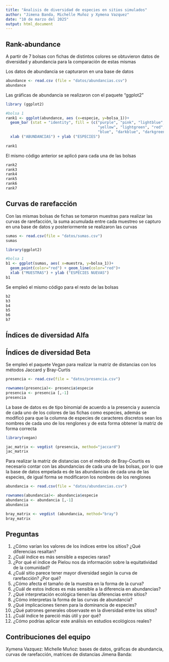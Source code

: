 ```yaml
---
title: "Ánalisis de diversidad de especies en sitios simulados"
author: "Jimena Banda, Michelle Muñoz y Xymena Vazquez"
date: "10 de marzo del 2025"
output: html_document
---
```



## Rank-abundance

A partir de 7 bolsas con fichas de distintos colores se obtuvieron datos de diversidad y abundancia para la comparación de estas mismas

Los datos de abundancia se capturaron en una base de datos

```r
abundance <- read.csv (file = "datos/abundancias.csv")
abundance

```

Las gráficas de abundancia se realizaron con el paquete "ggplot2"
```r
library (ggplot2)

#bolsa 1
rank1 <- ggplot(abundance, aes (x=especie, y=bolsa_1))+
  geom_bar (stat = "identity", fill = (c("purple", "pink", "lightblue", "hotpink2",
                                         "yellow", "lightgreen", "red", "orange",
                                         "blue", "darkblue", "darkgreen", "hotpink")))+
  xlab ("ABUNDANCIAS") + ylab ("ESPECIES")
  
rank1
```

El mismo código anterior se aplicó para cada una de las bolsas

```r
rank2
rank3
rank4
rank5
rank6
rank7
```

## Curvas de rarefacción

Con las mismas bolsas de fichas se tomaron muestras para realizar las curvas de rarefacción, la suma acumulada entre cada muestreo se capturo en una base de datos y posteriormente se realizaron las curvas

```r
sumas <- read.csv(file = "datos/sumas.csv")
sumas

```

```r
library(ggplot2)

#bolsa 1
b1 <- ggplot(sumas, aes( x=muestra, y=bolsa_1))+
  geom_point(color="red") + geom_line(color="red")+
  xlab ("MUESTRAS") + ylab ("ESPECIES NUEVAS")
b1
```

Se empleó el mismo código para el resto de las bolsas

```r
b2
b3
b4
b5
b6
b7
```



## Índices de diversidad Alfa

## Índices de diversidad Beta


Se empleó el paquete Vegan para realizar la matriz de distancias con los métodos Jaccard y Bray-Curtis

```r
presencia <- read.csv(file = "datos/presencia.csv")

rownames(presencia)<- presencia$especie
presencia <- presencia [,-1]
presencia

```

La base de datos es de tipo binomial de acuerdo a la presencia y ausencia de cada uno de los colores de las fichas como especies, además se modificó para que la columna de especies de caracteres discretos sean los nombres de cada uno de los renglones y de esta forma obtener la matriz de forma correcta

```r
library(vegan)

jac_matrix <- vegdist (presencia, method="jaccard")
jac_matrix
```

Para realizar la matriz de distancias con el método de Bray-Courtis es necesario contar con las abundancias de cada una de las bolsas, por lo que la base de datos empelada es de las abundancias de cada una de las especies, de igual forma se modificaron los nombres de los renglones

```r

abundancia <- read.csv(file = "datos/abundancias.csv")

rownames(abundancia)<- abundancia$especie
abundancia <- abundancia [,-1]
abundancia
```

```r
bray_matrix <- vegdist (abundancia, method="bray")
bray_matrix
```

## Preguntas

1. ¿Cómo varían los valores de los índices entre los sitios? ¿Qué diferencias resaltan?
2. ¿Cuál índice es más sensible a especies raras?
3. ¿Por qué el índice de Pielou nos da información sobre la equitatividad de la comunidad?
4. ¿Cuál sitio parece tener mayor diversidad según la curva de rarefacción? ¿Por qué?
5. ¿Cómo afecta el tamaño de la muestra en la forma de la curva?
6. ¿Cuál de estos índices es más sensible a la diferencia en abundancias?
7. ¿Qué interpretación ecológica tienen las diferencias entre sitios?
8. ¿Cómo interpretas la forma de las curvas de abundancia?
9. ¿Qué implicaciones tienen para la dominancia de especies?
10. ¿Qué patrones generales observaste en la diversidad entre los sitios?
11. ¿Cuál índice te pareció más útil y por qué?
12. ¿Cómo podrías aplicar este análisis en estudios ecológicos reales?

## Contribuciones del equipo

Xymena Vazquez:
Michelle Muñoz: bases de datos, gráficas de abundancia, curvas de rarefacción, matrices de distancias
Jimena Banda: 



